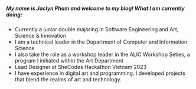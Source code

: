 ##### My name is Jaclyn Pham and welcome to my blog! What I am currently doing: 

* Currently a junior double majoring in Software Engineering and Art, Science & Innovation
* I am a technical leader in the Department of Computer and Information Science
* I also take the role as a workshop leader in the ALIC Workshop Seties, a program I initiated within the Art Department
* Lead Designer at SheCodes Hackathon Vietnam 2023
* I have experience in digital art and programming. I developed projects that blend the realms of art and technology.

